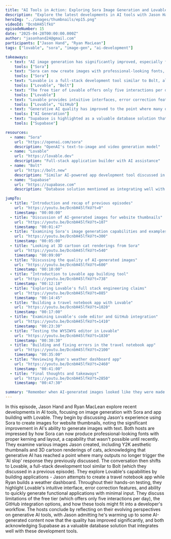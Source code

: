```yaml
---
title: "AI Tools in Action: Exploring Sora Image Generation and Lovable App Builder"
description: "Explore the latest developments in AI tools with Jason Hand and Ryan MacLean as they test image generation with Sora and app building with Lovable."
heroImg: "../images/thumbnails/ep15.png"
videoId: "DcnbH45lfkU"
episodeNumber: 15
date: "2025-04-28T00:00:00.000Z"
author: "jasonhand24@gmail.com"
participants: ["Jason Hand", "Ryan MacLean"]
tags: ["lovable", "sora", "image-gen", "ai-development"]

takeaways:
  - text: "AI image generation has significantly improved, especially for text rendering in images"
    tools: ["Sora"]
  - text: "Sora can now create images with professional-looking fonts, proper kerning, and layout"
    tools: ["Sora"]
  - text: "Lovable is a full-stack development tool similar to Bolt, allowing rapid app creation"
    tools: ["Lovable", "Bolt"]
  - text: "The free tier of Lovable offers only five interactions per day"
    tools: ["Lovable"]
  - text: "Lovable provides intuitive interfaces, error correction features, and GitHub integration"
    tools: ["Lovable", "GitHub"]
  - text: "Generative AI quality has improved to the point where many outputs no longer trigger the \"AI slop\" response"
    tools: ["AI Generation"]
  - text: "Supabase is highlighted as a valuable database solution that integrates well with app-building tools"
    tools: ["Supabase"]

resources:
  - name: "Sora"
    url: "https://openai.com/sora"
    description: "OpenAI's text-to-image and video generation model"
  - name: "Lovable"
    url: "https://lovable.dev"
    description: "Full-stack application builder with AI assistance"
  - name: "Bolt"
    url: "https://bolt.new"
    description: "Similar AI-powered app development tool discussed in previous episodes"
  - name: "Supabase"
    url: "https://supabase.com"
    description: "Database solution mentioned as integrating well with these tools"

jumpTo:
  - title: "Introduction and recap of previous episodes"
    url: "https://youtu.be/DcnbH45lfkU?t=0"
    timestamp: "00:00:00"
  - title: "Discussion of AI-generated images for website thumbnails"
    url: "https://youtu.be/DcnbH45lfkU?t=107"
    timestamp: "00:01:47"
  - title: "Examining Sora's image generation capabilities and examples"
    url: "https://youtu.be/DcnbH45lfkU?t=300"
    timestamp: "00:05:00"
  - title: "Looking at 3D cartoon cat renderings from Sora"
    url: "https://youtu.be/DcnbH45lfkU?t=540"
    timestamp: "00:09:00"
  - title: "Discussing the quality of AI-generated images"
    url: "https://youtu.be/DcnbH45lfkU?t=600"
    timestamp: "00:10:00"
  - title: "Introduction to Lovable app building tool"
    url: "https://youtu.be/DcnbH45lfkU?t=738"
    timestamp: "00:12:18"
  - title: "Exploring Lovable's full stack engineering claims"
    url: "https://youtu.be/DcnbH45lfkU?t=885"
    timestamp: "00:14:45"
  - title: "Building a travel notebook app with Lovable"
    url: "https://youtu.be/DcnbH45lfkU?t=1020"
    timestamp: "00:17:00"
  - title: "Examining Lovable's code editor and GitHub integration"
    url: "https://youtu.be/DcnbH45lfkU?t=1410"
    timestamp: "00:23:30"
  - title: "Testing the WYSIWYG editor in Lovable"
    url: "https://youtu.be/DcnbH45lfkU?t=1830"
    timestamp: "00:30:30"
  - title: "Building and fixing errors in the travel notebook app"
    url: "https://youtu.be/DcnbH45lfkU?t=2100"
    timestamp: "00:35:00"
  - title: "Reviewing Ryan's weather dashboard app"
    url: "https://youtu.be/DcnbH45lfkU?t=2460"
    timestamp: "00:41:00"
  - title: "Final thoughts and takeaways"
    url: "https://youtu.be/DcnbH45lfkU?t=2850"
    timestamp: "00:47:30"

summary: "Remember when AI-generated images looked like they were made by drunk robots? Those days are officially over. Jason shows off Sora's latest party trick: creating professional thumbnails with actual readable text and proper typography—no more wonky letters that look like they survived a blender accident. But the real show starts when they fire up Lovable to build full-stack apps in real-time. Watch Jason attempt a travel notebook while Ryan crafts a weather dashboard, both racing against the cruel tyranny of free-tier limitations (spoiler: five interactions go fast when you're having this much fun). It's a masterclass in how AI tools have quietly crossed the line from \"impressive tech demo\" to \"actually useful.\""
---
```


In this episode, Jason Hand and Ryan MacLean explore recent developments in AI tools, focusing on image generation with Sora and app building with Lovable. They begin by discussing Jason's experience using Sora to create images for website thumbnails, noting the significant improvement in AI's ability to generate images with text. Both hosts are impressed by how Sora can now produce professional-looking fonts with proper kerning and layout, a capability that wasn't possible until recently. They examine various images Jason created, including Y2K aesthetic thumbnails and 3D cartoon renderings of cats, acknowledging that generative AI has reached a point where many outputs no longer trigger the 'AI slop' response they previously discussed. The conversation then shifts to Lovable, a full-stack development tool similar to Bolt (which they discussed in a previous episode). They explore Lovable's capabilities by building applications - Jason attempts to create a travel notebook app while Ryan builds a weather dashboard. Throughout their hands-on testing, they highlight Lovable's intuitive interface, error correction features, and ability to quickly generate functional applications with minimal input. They discuss limitations of the free tier (which offers only five interactions per day), the GitHub integration options, and how these tools might fit into a developer's workflow. The hosts conclude by reflecting on their evolving perspectives on generative AI tools, with Jason admitting he's warming up to some AI-generated content now that the quality has improved significantly, and both acknowledging Supabase as a valuable database solution that integrates well with these development tools. 